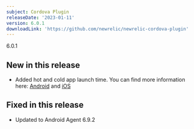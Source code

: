 ```yaml
---
subject: Cordova Plugin
releaseDate: '2023-01-11'
version: 6.0.1
downloadLink: 'https://github.com/newrelic/newrelic-cordova-plugin'
---
```


6.0.1
## New in this release

* Added hot and cold app launch time. You can find more information here: [Android](https://docs.newrelic.com/docs/mobile-monitoring/new-relic-mobile-android/install-configure/configure-app-launch-time-android-apps) and [iOS](https://docs.newrelic.com/docs/mobile-monitoring/new-relic-mobile-ios/configuration/app-launch-times-ios-apps)


## Fixed in this release

* Updated to Android Agent 6.9.2